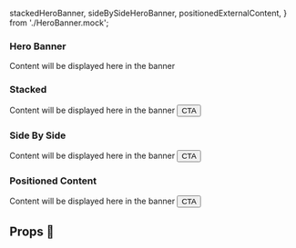   stackedHeroBanner,
  sideBySideHeroBanner,
  positionedExternalContent,
} from './HeroBanner.mock';

<Meta title="Molecules/Hero Banner" component={HeroBannerVanilla} />

### Hero Banner
<Preview>
  <Story name="Hero Banner">
  <HeroBanner {...stackedHeroBanner}>
      <Para>Content will be displayed here in the banner</Para>
    </HeroBanner>
  </Story>
</Preview>

### Stacked
<Preview>
  <Story name="Stacked">
<HeroBanner {...stackedHeroBanner}>
      <Para>Content will be displayed here in the banner</Para>
      <Button {...primaryButton}>CTA</Button>
    </HeroBanner>
  </Story>
</Preview>

### Side By Side
<Preview>
  <Story name="Input Type Radio">
 <HeroBanner {...sideBySideHeroBanner}>
      <Para>Content will be displayed here in the banner</Para>
      <Button {...primaryButton}>CTA</Button>
    </HeroBanner>
  </Story>
</Preview>

### Positioned Content
<Preview>
  <Story name="Positioned Content">
 <HeroBanner {...positionedExternalContent}>
      <Para>Content will be displayed here in the banner</Para>
      <Button {...primaryButton}>CTA</Button>
    </HeroBanner>
  </Story>
</Preview>

## Props 🔧

<Props of={HeroBannerVanilla} />

